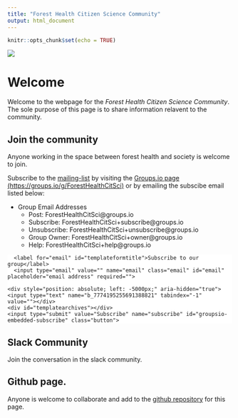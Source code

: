 ```yaml
---
title: "Forest Health Citizen Science Community"
output: html_document
---
```


```r
knitr::opts_chunk$set(echo = TRUE)
```

![](Files/Images/landscape_header_image.jpg)

# Welcome

Welcome to the webpage for the *Forest Health Citizen Science Community*. The sole purpose of this page is to share information relavent to the community. 

## Join the community

Anyone working in the space between forest health and society is welcome to join.

Subscribe to the [mailing-list](https://groups.io/foresthealthcitsci) by visiting the [Groups.io page (https://groups.io/g/ForestHealthCitSci)](https://groups.io/g/ForestHealthCitSci) or by emailing the subscibe email listed below: 

* Group Email Addresses
  +  Post: ForestHealthCitSci@groups.io
  +  Subscribe: ForestHealthCitSci+subscribe@groups.io
  +  Unsubscribe: ForestHealthCitSci+unsubscribe@groups.io
  +  Group Owner: ForestHealthCitSci+owner@groups.io
  +  Help: ForestHealthCitSci+help@groups.io

<div class="classictemplate template" style="display: block;">
<style type="text/css">
  #groupsio_embed_signup input {border:1px solid #999; -webkit-appearance:none;}
  #groupsio_embed_signup label {display:block; font-size:16px; padding-bottom:10px; font-weight:bold;}
  #groupsio_embed_signup .email {display:block; padding:8px 0; margin:0 4% 10px 0; text-indent:5px; width:58%; min-width:130px;}
  #groupsio_embed_signup {
    background:#fff; clear:left; font:14px Helvetica,Arial,sans-serif; 
  }
  #groupsio_embed_signup .button {

      width:25%; margin:0 0 10px 0; min-width:90px;
      background-image: linear-gradient(to bottom,#337ab7 0,#265a88 100%);
      background-repeat: repeat-x;
      border-color: #245580;
      text-shadow: 0 -1px 0 rgba(0,0,0,.2);
      box-shadow: inset 0 1px 0 rgba(255,255,255,.15),0 1px 1px rgba(0,0,0,.075);
      padding: 5px 10px;
      font-size: 12px;
      line-height: 1.5;
      border-radius: 3px;
      color: #fff;
      background-color: #337ab7;
      display: inline-block;
      margin-bottom: 0;
      font-weight: 400;
      text-align: center;
      white-space: nowrap;
      vertical-align: middle;
    }
</style>
<div id="groupsio_embed_signup">
<form action="https://groups.io/g/ForestHealthCitSci/signup?u=7774195255691388821" method="post" id="groupsio-embedded-subscribe-form" name="groupsio-embedded-subscribe-form" target="_blank">
    <div id="groupsio_embed_signup_scroll">
      <label for="email" id="templateformtitle">Subscribe to our group</label>
      <input type="email" value="" name="email" class="email" id="email" placeholder="email address" required="">
    
    <div style="position: absolute; left: -5000px;" aria-hidden="true"><input type="text" name="b_7774195255691388821" tabindex="-1" value=""></div>
    <div id="templatearchives"></div>
    <input type="submit" value="Subscribe" name="subscribe" id="groupsio-embedded-subscribe" class="button">
  </div>
</form>
</div>
</div>

## Slack Community
Join the conversation in the slack community.


## Github page. 
Anyone is welcome to collaborate and add to the [github repository](https://github.com/jmhulbert/fhcs) for this page. 
